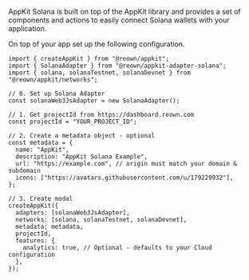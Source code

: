 AppKit Solana is built on top of the AppKit library and provides a set of components and actions to easily connect Solana wallets with your application.

On top of your app set up the following configuration.

```tsx
import { createAppKit } from "@reown/appkit";
import { SolanaAdapter } from "@reown/appkit-adapter-solana";
import { solana, solanaTestnet, solanaDevnet } from "@reown/appkit/networks";

// 0. Set up Solana Adapter
const solanaWeb3JsAdapter = new SolanaAdapter();

// 1. Get projectId from https://dashboard.reown.com
const projectId = "YOUR_PROJECT_ID";

// 2. Create a metadata object - optional
const metadata = {
  name: "AppKit",
  description: "AppKit Solana Example",
  url: "https://example.com", // origin must match your domain & subdomain
  icons: ["https://avatars.githubusercontent.com/u/179229932"],
};

// 3. Create modal
createAppKit({
  adapters: [solanaWeb3JsAdapter],
  networks: [solana, solanaTestnet, solanaDevnet],
  metadata: metadata,
  projectId,
  features: {
    analytics: true, // Optional - defaults to your Cloud configuration
  },
});
```
